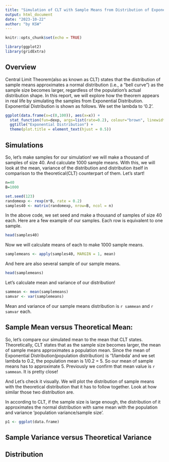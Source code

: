 ---
title: "Simulation of CLT with Sample Means from Distribution of Exponential Distribution"
output: html_document
date: "2023-10-22"
author: "by KSW"
---

```{r setup, include=FALSE}
knitr::opts_chunk$set(echo = TRUE)
```

```{r, echo=FALSE}
library(ggplot2)
library(gridExtra)
```


## Overview
Central Limit Theorem(also as known as CLT) states that the distribution of sample means approximates a normal distribution (i.e., a “bell curve”) as the sample size becomes larger, regardless of the population's actual distribution shape. In this report, we will explore how the theorem appears in real life by simulating the samples from Exponential Distribution. Exponential Distribution is shown as follows. We set the lambda to '0.2'.

```{r, echo=FALSE}
ggplot(data.frame(x=c(0,100)), aes(x=x)) +
  stat_function(fun=dexp, args=list(rate=0.2), colour="brown", linewidth =1.5) +
  ggtitle("Exponential Distribution") +
  theme(plot.title = element_text(hjust = 0.5))
```

## Simulations
So, let's make samples for our simulation! we will make a thousand of samples of size 40. And calculate 1000 sample means. With this, we will look at the mean, variance of the distribution and distribution itself in comparison to the theoretical(CLT) counterpart of them. Let's start!

```{r}
n=40
B=1000

set.seed(123)
randomexp <- rexp(n*B, rate = 0.2)
samples40 <- matrix(randomexp, nrow=B, ncol = n)
```
In the above code, we set seed and make a thousand of samples of size 40 each. Here are a few example of our samples. Each row is equivalent to one sample.
```{r}
head(samples40)
```

Now we will calculate means of each to make 1000 sample means. 

```{r}
samplemeans <- apply(samples40, MARGIN = 1, mean)
```
And here are also several sample of our sample means.

```{r}
head(samplemeans)
```

Let's calculate mean and variance of our distribution!
```{r}
sammean <- mean(samplemeans)
samvar <- var(samplemeans)
```

Mean and variance of our sample means distribution is `r sammean` and `r samvar` each.


## Sample Mean versus Theoretical Mean:
So, let's compare our simulated mean to the mean that CLT states. Theoretically, CLT states that as the sample size becomes larger, the mean of sample means approximates a population mean. Since the mean of Exponential Distribution(population distribution) is '1/lambda' and we set lambda to 0.2, the population mean is 1/0.2 = 5. So our mean of sample means has to approximate 5. Previously we confirm that mean value is `r sammean`. It is pretty close!

And Let's check it visually. We will plot the distribution of sample means with the theoretical distribution that it has to follow together. Look at how similar those two distribution are.

In according to CLT, if the sample size is large enough, the distribution of it approximates the normal distribution with same mean with the population and variance 'population variance/sample size'.

```{r}
p1 <- ggplot(data.frame)
```


## Sample Variance versus Theoretical Variance


## Distribution
